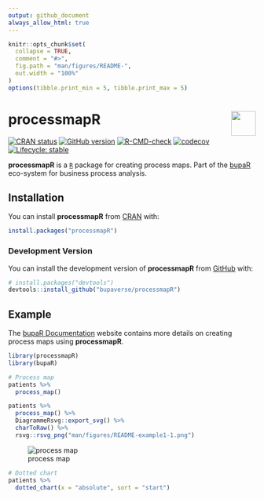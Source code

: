 ```yaml
---
output: github_document
always_allow_html: true
---
```


<!-- README.md is generated from README.Rmd. Please edit that file -->

```r
knitr::opts_chunk$set(
  collapse = TRUE,
  comment = "#>",
  fig.path = "man/figures/README-",
  out.width = "100%"
)
options(tibble.print_min = 5, tibble.print_max = 5)
```

# processmapR <a href="https://bupaverse.github.io/processmapR/"><img src="man/figures/logo.png" align="right" height="50" /></a>

<!-- badges: start -->
[![CRAN status](https://www.r-pkg.org/badges/version/processmapR)](https://CRAN.R-project.org/package=processmapR)
[![GitHub version](https://img.shields.io/badge/GitHub-0.5.4-blue)](https://github.com/bupaverse/processmapR)
[![R-CMD-check](https://github.com/bupaverse/processmapR/actions/workflows/R-CMD-check.yaml/badge.svg)](https://github.com/bupaverse/processmapR/actions/workflows/R-CMD-check.yaml)
[![codecov](https://codecov.io/gh/bupaverse/processmapR/branch/master/graph/badge.svg)](https://app.codecov.io/gh/bupaverse/processmapR?branch=master)
[![Lifecycle: stable](https://img.shields.io/badge/lifecycle-stable-brightgreen.svg)](https://lifecycle.r-lib.org/articles/stages.html#stable)
<!-- badges: end -->

**processmapR** is a [`R`](https://www.r-project.org/) package for creating process maps. Part of the [bupaR](https://bupar.net/) eco-system for business process analysis.

## Installation

You can install **processmapR** from [CRAN](https://cran.r-project.org/) with:

```r
install.packages("processmapR")
```

### Development Version

You can install the development version of **processmapR** from [GitHub](https://github.com/) with:

```r
# install.packages("devtools")
devtools::install_github("bupaverse/processmapR")
```


## Example

The [bupaR Documentation](https://bupaverse.github.io/docs/) website contains more details on creating process maps using **processmapR**.

```r
library(processmapR)
library(bupaR)

# Process map
patients %>%
  process_map()
```

```r
patients %>%
  process_map() %>%
  DiagrammeRsvg::export_svg() %>%
  charToRaw() %>%
  rsvg::rsvg_png("man/figures/README-example1-1.png")
```

![process map](man/figures/README-example1-1.png)

```r
# Dotted chart
patients %>%
  dotted_chart(x = "absolute", sort = "start")
```
